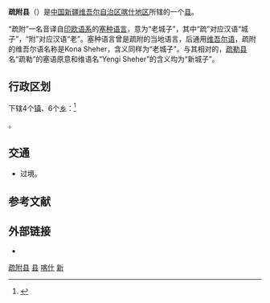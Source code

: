 {{Infobox China County
|county  = كونا شەھەر ناھىيىسى<br>疏附县
|Photo = File:疏附界 - Boundary between Shufu County and Akto County - 2015.04 - panoramio.jpg
|Photoname = 
|map size =
|Pinyin   = Shūfù Xiàn 
|Belong = [[新疆维吾尔自治区|新疆维吾尔自治区]][[喀什地区|喀什地区]]
|Types = [[县|县]]
|admincode = 653121
|founded =
|seat = 托克扎克镇
|division= 13
|town= 1
|township= 12
|subdistrict=
|area = 3513
|area land =
|area water =
|census yr = 2002年
|pop = 36万
|density =
|postcode = 844100　
|areacode = 998
| carlicense = 新Q
| web = www.xjsf.gov.cn
| web_title = 疏附县政府网
}}
'''疏附县'''（{{lang-ug|كونا شەھەر ناھىيىسى}}）是[[中国|中国]][[新疆维吾尔自治区|新疆维吾尔自治区]][[喀什地区|喀什地区]]所辖的一个[[县|县]]。

“疏附”一名音译自[[印欧语系|印欧语系]]的[[塞語|塞种语言]]，意为“老城子”，其中“疏”对应汉语“城子”，“附”对应汉语“老”。塞种语言曾是疏附的当地语言，后通用[[维吾尔语|维吾尔语]]，疏附的维吾尔语名称是Kona Sheher，含义同样为“老城子”。与其相对的，[[疏勒县|疏勒县]]名“疏勒”的塞语原意和维语名“Yengi Sheher”的含义均为“新城子”。

== 行政区划 ==
{{PAGENAMEBASE}}下辖4个[[行政建制镇|镇]]、6个[[乡_(中华人民共和国)|乡]]：<ref>{{PRC admin/ref sgc|65/31/21/000/000}}</ref>

{{PRC admin/children|65/31/21/000/000}}。

== 交通 ==
* {{中国国道名|314}}过境。

== 参考文献 ==
{{reflist}}

== 外部链接 ==
* {{Official website|http://www.xjsf.gov.cn/|name=疏附县人民政府}}

{{疏附县行政区划}}
{{喀什地区行政区划}}
{{新疆行政区划}}
{{国家级贫困县|前}}

[[Category:疏附县|]]
[[Category:喀什县市|县]]
[[Category:新疆县份|喀什]]
[[Category:原国家级贫困县|新]]